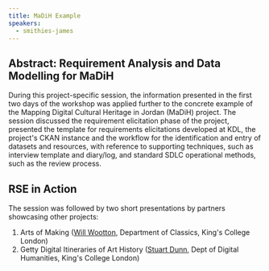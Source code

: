 ```yaml
---
title: MaDiH Example
speakers:
  - smithies-james
---
```

## Abstract: Requirement Analysis and Data Modelling for MaDiH

During this project-specific session, the information presented in the first two days of the workshop was applied further to the concrete example of the Mapping Digital Cultural Heritage in Jordan (MaDiH) project. The session discussed the requirement elicitation phase of the project, presented the template for requirements elicitations developed at KDL, the project's CKAN instance and the workflow for the identification and entry of datasets and resources, with reference to supporting techniques, such as interview template and diary/log, and standard SDLC operational methods, such as the review process.

## RSE in Action

The session was followed by two short presentations by partners showcasing other projects:

1. Arts of Making ([Will Wootton](https://www.kcl.ac.uk/people/will-wootton), Department of Classics, King's College London)
2. Getty Digital Itineraries of Art History ([Stuart Dunn](https://www.kcl.ac.uk/people/stuart-dunn), Dept of Digital Humanities, King's College London)

<DownloadLink href="downloads/3.1-MaDiH_Example.pdf" />

<Speakers>
  <Speaker speaker="smithies-james" />
</Speakers>

